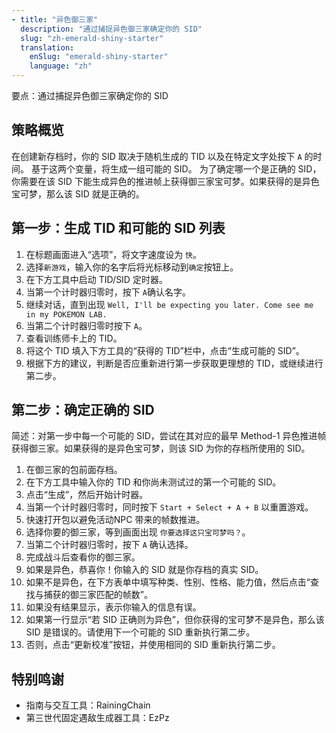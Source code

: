 ```yaml
---
- title: "异色御三家"
  description: "通过捕捉异色御三家确定你的 SID"
  slug: "zh-emerald-shiny-starter"
  translation:
    enSlug: "emerald-shiny-starter"
    language: "zh"
---
```


<Gist>要点：通过捕捉异色御三家确定你的 SID</Gist>

## 策略概览

在创建新存档时，你的 SID 取决于随机生成的 TID 以及在特定文字处按下 `A` 的时间。
基于这两个变量，将生成一组可能的 SID。
为了确定哪一个是正确的 SID，你需要在该 SID 下能生成异色的推进帧上获得御三家宝可梦。如果获得的是异色宝可梦，那么该 SID 就是正确的。

## 第一步：生成 TID 和可能的 SID 列表

1. 在标题画面进入“选项”，将文字速度设为 `快`。
2. 选择`新游戏`，输入你的名字后将光标移动到`确定`按钮上。
3. 在下方工具中启动 TID/SID 定时器。
4. 当第一个计时器归零时，按下 `A`确认名字。
5. 继续对话，直到出现 `Well, I'll be expecting you later. Come see me in my POKEMON LAB.`
6. 当第二个计时器归零时按下 `A`。
7. 查看训练师卡上的 TID。
8. 将这个 TID 填入下方工具的“获得的 TID”栏中，点击“生成可能的 SID”。
9. 根据下方的建议，判断是否应重新进行第一步获取更理想的 TID，或继续进行第二步。

<GenerateHoennTidSid game="emerald" />

## 第二步：确定正确的 SID

简述：对第一步中每一个可能的 SID，尝试在其对应的最早 Method-1 异色推进帧获得御三家。如果获得的是异色宝可梦，则该 SID 为你的存档所使用的 SID。

1. 在御三家的包前面存档。
2. 在下方工具中输入你的 TID 和你尚未测试过的第一个可能的 SID。
3. 点击“生成”，然后开始计时器。
4. 当第一个计时器归零时，同时按下 `Start + Select + A + B` 以重置游戏。
5. 快速打开包以避免活动NPC 带来的帧数推进。
6. 选择你要的御三家，等到画面出现 `你要选择这只宝可梦吗？`。
7. 当第二个计时器归零时，按下 `A` 确认选择。
8. 完成战斗后查看你的御三家。
9. 如果是异色，恭喜你！你输入的 SID 就是你存档的真实 SID。
10. 如果不是异色，在下方表单中填写种类、性别、性格、能力值，然后点击“查找与捕获的御三家匹配的帧数”。
11. 如果没有结果显示，表示你输入的信息有误。
12. 如果第一行显示“若 SID 正确则为异色”，但你获得的宝可梦不是异色，那么该 SID 是错误的。请使用下一个可能的 SID 重新执行第二步。
13. 否则，点击“更新校准”按钮，并使用相同的 SID 重新执行第二步。

<ShinyHoennStarter game="emerald" />

## 特别鸣谢

- 指南与交互工具：RainingChain
- 第三世代固定遇敌生成器工具：EzPz
